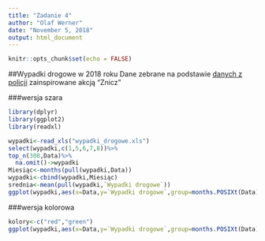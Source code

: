 ```yaml
---
title: "Zadanie 4"
author: "Olaf Werner"
date: "November 5, 2018"
output: html_document
---
```


```r
knitr::opts_chunk$set(echo = FALSE)
```
##Wypadki drogowe w 2018 roku
Dane zebrane na podstawie [danych z policji](http://policja.pl/pol/form/1,Statystyki-dnia.html)
zainspirowane akcją "Znicz"

###wersja szara
```r
library(dplyr)
library(ggplot2)
library(readxl)

wypadki<-read_xls("wypadki_drogowe.xls")
select(wypadki,c(1,5,6,7,8))%>%
top_n(308,Data)%>%
  na.omit()->wypadki
Miesiąc<-months(pull(wypadki,Data))
wypadki<-cbind(wypadki,Miesiąc)
srednia<-mean(pull(wypadki,`Wypadki drogowe`))
ggplot(wypadki,aes(x=Data,y=`Wypadki drogowe`,group=months.POSIXt(Data)))+geom_line()+scale_x_datetime(breaks = "months",date_labels = "%b")+geom_point(data = wypadki[4,],size=3,shape=2)+geom_hline(yintercept = srednia)+labs(title ="Wypadki drogowe w Polsce od początku 2018 do 4 listopada",y="Wypadki drogowe",subtitle = "pozioma kreska to średnia ilość wypadków(83.6), zaś trójkąt pokazuje dzień Wszystkich Świętych")

```

###wersja kolorowa
```r
kolory<-c("red","green")
ggplot(wypadki,aes(x=Data,y=`Wypadki drogowe`,group=months.POSIXt(Data)))+geom_line()+scale_x_datetime(breaks = "months",date_labels = "%b")+geom_point(aes(color=kolory[(`Wypadki drogowe`>srednia)+1]),show.legend=FALSE)+geom_point(data = wypadki[4,],size=4,shape=2,colour="brown")+geom_hline(yintercept = srednia,colour="purple")+labs(title ="Wypadki drogowe w Polsce od początku 2018 do 4 listopada",y="Wypadki drogowe",subtitle = "pozioma kreska to średnia ilość wypadków(83.6), zaś trójkąt pokazuje dzień Wszystkich Świętych")

```


